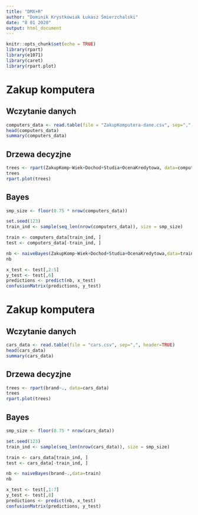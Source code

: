 ```yaml
---
title: "DMX+R"
author: "Dominik Krystkowiak Łukasz Śmierzchalski"
date: "8 01 2020"
output: html_document
---
```


```r
knitr::opts_chunk$set(echo = TRUE)
library(rpart)
library(e1071)
library(caret)
library(rpart.plot)
```

# Zakup komputera

## Wczytanie danych

``` r
computers_data <- read.table(file = "ZakupKomputera-dane.csv", sep=",", header=TRUE)
head(computers_data)
summary(computers_data)
```

## Drzewa decyzjne

``` r
trees <- rpart(ZakupKomp~Wiek+Dochod+Studia+OcenaKredytowa, data=computers_data)
trees
rpart.plot(trees)
```

## Bayes

``` r
smp_size <- floor(0.75 * nrow(computers_data))

set.seed(123)
train_ind <- sample(seq_len(nrow(computers_data)), size = smp_size)

train <- computers_data[train_ind, ]
test <- computers_data[-train_ind, ]

nb <- naiveBayes(ZakupKomp~Wiek+Dochod+Studia+OcenaKredytowa,data=train)
nb

x_test <- test[,2:5]
y_test <- test[,6]
predictions <- predict(nb, x_test)
confusionMatrix(predictions, y_test)
```

# Zakup komputera

## Wczytanie danych

``` r
cars_data <- read.table(file = "cars.csv", sep=",", header=TRUE)
head(cars_data)
summary(cars_data)
```


## Drzewa decyzjne

``` r
trees <- rpart(brand~., data=cars_data)
trees
rpart.plot(trees)
```

## Bayes

``` r
smp_size <- floor(0.75 * nrow(cars_data))

set.seed(123)
train_ind <- sample(seq_len(nrow(cars_data)), size = smp_size)

train <- cars_data[train_ind, ]
test <- cars_data[-train_ind, ]

nb <- naiveBayes(brand~.,data=train)
nb

x_test <- test[,1:7]
y_test <- test[,8]
predictions <- predict(nb, x_test)
confusionMatrix(predictions, y_test)
```
